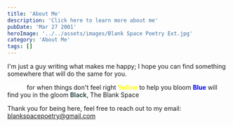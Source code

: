 ```yaml
---
title: 'About Me'
description: 'Click here to learn more about me'
pubDate: 'Mar 27 2001'
heroImage: '../../assets/images/Blank Space Poetry Ext.jpg'
category: 'About Me'
tags: []
---
```


I'm just a guy writing what makes me happy; I hope you can find something somewhere that will do the same for you.

<strong style='color: white; font-weight: bold;'>White</strong> for when things don't feel right
<strong style='color: yellow; font-weight: bold;'>Yellow</strong> to help you bloom
<strong style='color: blue; font-weight: bold;'>Blue</strong> will find you in the gloom
<strong style='color: darkslategray; font-weight: bold;'>Black</strong>, The Blank Space

Thank you for being here, feel free to reach out to my email: blankspacepoetry@gmail.com
